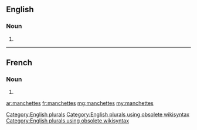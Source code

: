 ==English==

===Noun===
{{head|en}}

# {{plural of|manchette}}

[[Category:English plurals]][[Category:English plurals using obsolete wikisyntax]][[Category:English plurals using obsolete wikisyntax]]

----

==French==

===Noun===
{{head|fr|plural}} {{f-p}}

# {{plural of|manchette|lang=fr}}

[[ar:manchettes]]
[[fr:manchettes]]
[[mg:manchettes]]
[[my:manchettes]]